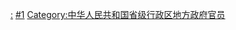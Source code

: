 [[Category:省级人民政府|:]]
[[Category:地方各级人民政府官员|#1]]
[[Category:中华人民共和国省级行政区地方政府官员|Category:中华人民共和国省级行政区地方政府官员]]